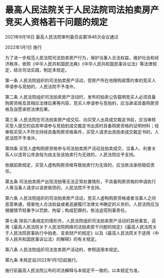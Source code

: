 # 最高人民法院关于人民法院司法拍卖房产竞买人资格若干问题的规定

2021年9月16日 最高人民法院审判委员会第1846次会议通过

2022年1月1日 施行

  

为了进一步规范人民法院司法拍卖房产行为，保护当事人合法权益，维护社会和经济秩序，依照《中华人民共和国民法典》《中华人民共和国民事诉讼法》等法律规定，结合司法实践，制定本规定。

第一条 人民法院组织的司法拍卖房产活动，受房产所在地限购政策约束的竞买人申请参与竞拍的，人民法院不予准许。

第二条 人民法院组织司法拍卖房产活动时，发布的拍卖公告载明竞买人必须具备购房资格及其相应法律后果等内容，竞买人申请参与竞拍的，应当承诺具备购房资格及自愿承担法律后果。

第三条 人民法院在司法拍卖房产成交后、向买受人出具成交裁定书前，应当审核买受人提交的自其申请参与竞拍到成交裁定书出具时具备购房资格的证明材料；经审核买受人不符合持续具备购房资格条件，买受人请求出具拍卖成交裁定书的，人民法院不予准许。

第四条 买受人虚构购房资格参与司法拍卖房产活动且拍卖成交，当事人、利害关系人以违背公序良俗为由主张该拍卖行为无效的，人民法院应予支持。

依据前款规定，买受人虚构购房资格导致拍卖行为无效的，应当依法承担赔偿责任。

第五条 司法拍卖房产出现流拍等无法正常处置情形，不具备购房资格的申请执行人等当事人请求以该房抵债的，人民法院不予支持。

第六条 人民法院组织的司法拍卖房产活动，竞买人虚构购房资格或者当事人之间恶意串通，侵害他人合法权益或者逃避履行法律文书确定的义务的，人民法院应当根据情节轻重予以罚款、拘留；构成犯罪的，依法追究刑事责任。

第七条 除前六条规定的情形外，人民法院组织司法拍卖房产活动的其他事宜，适用《最高人民法院关于人民法院网络司法拍卖若干问题的规定》《最高人民法院关于人民法院民事执行中拍卖、变卖财产的规定》以及《最高人民法院关于适用〈中华人民共和国民事诉讼法〉的解释》的有关规定。

第八条 人民法院组织司法变卖房产活动的，参照适用本规定。

第九条 本规定自2022年1月1日起施行。

施行前最高人民法院公布的司法解释与本规定不一致的，以本规定为准。